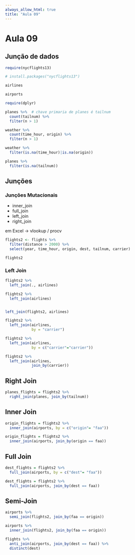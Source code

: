 ```yaml
---
always_allow_html: true
title: "Aula 09"
---
```


# Aula 09

## Junção de dados

```r
require(nycflights13)

# install.packages("nycflights13")
```

```r
airlines
```

```r
airports
```

```r
require(dplyr)

planes %>%  # chave primaria de planes é tailnum
  count(tailnum) %>% 
  filter(n > 1)
```

```r
weather %>% 
  count(time_hour, origin) %>% 
  filter(n > 1)
```

```r
weather %>% 
  filter(is.na(time_hour)|is.na(origin))

planes %>% 
  filter(is.na(tailnum))
```

## Junções

### Junções Mutacionais

-   inner_join
-   full_join
-   left_join
-   right_join

em Excel -\> vlookup / procv

```r
flights2 <- flights %>% 
  filter(distance > 2000) %>% 
  select(year, time_hour, origin, dest, tailnum, carrier)

flights2
```

### Left Join

```r

flights2 %>% 
  left_join(., airlines)

flights2 %>% 
  left_join(airlines)


left_join(flights2, airlines)
```

```r

flights2 %>% 
  left_join(airlines, 
            by = "carrier")

flights2 %>% 
  left_join(airlines, 
            by = c("carrier"="carrier"))

flights2 %>% 
  left_join(airlines, 
            join_by(carrier))

```

## Right Join

```r
planes_flights = flights2 %>% 
  right_join(planes, join_by(tailnum))
```

## Inner Join

```r
origin_flights = flights2 %>% 
  inner_join(airports, by = c("origin"= "faa"))

origin_flights = flights2 %>% 
  inner_join(airports, join_by(origin == faa))
```

## Full Join

```r
dest_flights = flights2 %>% 
  full_join(airports, by = c("dest"= "faa"))

dest_flights = flights2 %>% 
  full_join(airports, join_by(dest == faa))
```

## Semi-Join

```r
airports %>% 
  semi_join(flights2, join_by(faa == origin))
```

```r
airports %>% 
  inner_join(flights2, join_by(faa == origin))
```

```r
flights %>%
  anti_join(airports, join_by(dest == faa)) %>% 
  distinct(dest)
```
